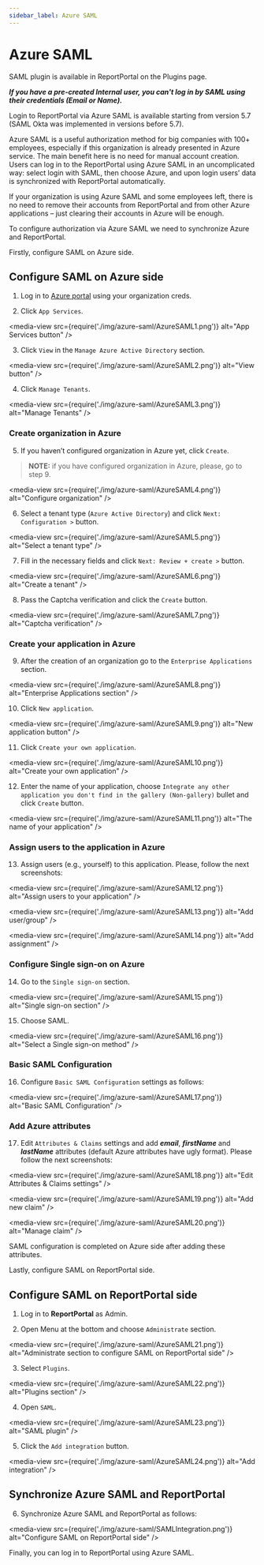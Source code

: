 ```yaml
---
sidebar_label: Azure SAML
---
```


# Azure SAML

SAML plugin is available in ReportPortal on the Plugins page.

***If you have a pre-created Internal user, you can't log in by SAML using their credentials (Email or Name).***

Login to ReportPortal via Azure SAML is available starting from version 5.7 (SAML Okta was implemented in versions before 5.7).

Azure SAML is a useful authorization method for big companies with 100+ employees, especially if this organization is already presented in Azure service. The main benefit here is no need for manual account creation. Users can log in to the ReportPortal using Azure SAML in an uncomplicated way: select login with SAML, then choose Azure, and upon login users’ data is synchronized with ReportPortal automatically.

If your organization is using Azure SAML and some employees left, there is no need to remove their accounts from ReportPortal and from other Azure applications – just clearing their accounts in Azure will be enough.

To configure authorization via Azure SAML we need to synchronize Azure and ReportPortal.

Firstly, configure SAML on Azure side.

## Configure SAML on Azure side

1. Log in to [Azure portal](https://portal.azure.com) using your organization creds.

2. Click ```App Services```.

<media-view src={require('./img/azure-saml/AzureSAML1.png')} alt="App Services button" />

3. Click ```View``` in the ```Manage Azure Active Directory``` section.

<media-view src={require('./img/azure-saml/AzureSAML2.png')} alt="View button" />

4. Click ```Manage Tenants```.

<media-view src={require('./img/azure-saml/AzureSAML3.png')} alt="Manage Tenants" />

### Create organization in Azure

5. If you haven’t configured organization in Azure yet, click ```Create```.

>**NOTE:** if you have configured organization in Azure, please, go to step 9.

<media-view src={require('./img/azure-saml/AzureSAML4.png')} alt="Configure organization" />

6. Select a tenant type (```Azure Active Directory```) and click ```Next: Configuration >``` button.

<media-view src={require('./img/azure-saml/AzureSAML5.png')} alt="Select a tenant type" />

7. Fill in the necessary fields and click ```Next: Review + create >``` button.

<media-view src={require('./img/azure-saml/AzureSAML6.png')} alt="Create a tenant" />

8. Pass the Captcha verification and click the ```Create``` button.

<media-view src={require('./img/azure-saml/AzureSAML7.png')} alt="Captcha verification" />

### Create your application in Azure

9. After the creation of an organization go to the ```Enterprise Applications``` section.

<media-view src={require('./img/azure-saml/AzureSAML8.png')} alt="Enterprise Applications section" />

10. Click ```New application```.

<media-view src={require('./img/azure-saml/AzureSAML9.png')} alt="New application button" />

11. Click ```Create your own application```.

<media-view src={require('./img/azure-saml/AzureSAML10.png')} alt="Create your own application" />

12. Enter the name of your application, choose ```Integrate any other application you don't find in the gallery (Non-gallery)``` bullet and click ```Create``` button.

<media-view src={require('./img/azure-saml/AzureSAML11.png')} alt="The name of your application" />

### Assign users to the application in Azure

13. Assign users (e.g., yourself) to this application. Please, follow the next screenshots:

<media-view src={require('./img/azure-saml/AzureSAML12.png')} alt="Assign users to your application" />

<media-view src={require('./img/azure-saml/AzureSAML13.png')} alt="Add user/group" />

<media-view src={require('./img/azure-saml/AzureSAML14.png')} alt="Add assignment" />

### Configure Single sign-on on Azure

14. Go to the ```Single sign-on``` section.

<media-view src={require('./img/azure-saml/AzureSAML15.png')} alt="Single sign-on section" />

15. Choose SAML.

<media-view src={require('./img/azure-saml/AzureSAML16.png')} alt="Select a Single sign-on method" />

### Basic SAML Configuration

16. Configure ```Basic SAML Configuration``` settings as follows:

<media-view src={require('./img/azure-saml/AzureSAML17.png')} alt="Basic SAML Configuration" />

### Add Azure attributes

17. Edit ```Attributes & Claims``` settings and add ***email***, ***firstName*** and ***lastName*** attributes (default Azure attributes have ugly format). Please follow the next screenshots:

<media-view src={require('./img/azure-saml/AzureSAML18.png')} alt="Edit Attributes & Claims settings" />

<media-view src={require('./img/azure-saml/AzureSAML19.png')} alt="Add new claim" />

<media-view src={require('./img/azure-saml/AzureSAML20.png')} alt="Manage claim" />

SAML configuration is completed on Azure side after adding these attributes.

Lastly, configure SAML on ReportPortal side.

## Configure SAML on ReportPortal side

1. Log in to **ReportPortal** as Admin.

2. Open Menu at the bottom and choose ```Administrate``` section.

<media-view src={require('./img/azure-saml/AzureSAML21.png')} alt="Administrate section to configure SAML on ReportPortal side" />

3. Select ```Plugins```.

<media-view src={require('./img/azure-saml/AzureSAML22.png')} alt="Plugins section" />

4. Open ```SAML```.

<media-view src={require('./img/azure-saml/AzureSAML23.png')} alt="SAML plugin" />

5. Click the ```Add integration``` button.

<media-view src={require('./img/azure-saml/AzureSAML24.png')} alt="Add integration" />

## Synchronize Azure SAML and ReportPortal

6. Synchronize Azure SAML and ReportPortal as follows:

<media-view src={require('./img/azure-saml/SAMLIntegration.png')} alt="Configure SAML on ReportPortal side" />

Finally, you can log in to ReportPortal using Azure SAML.

